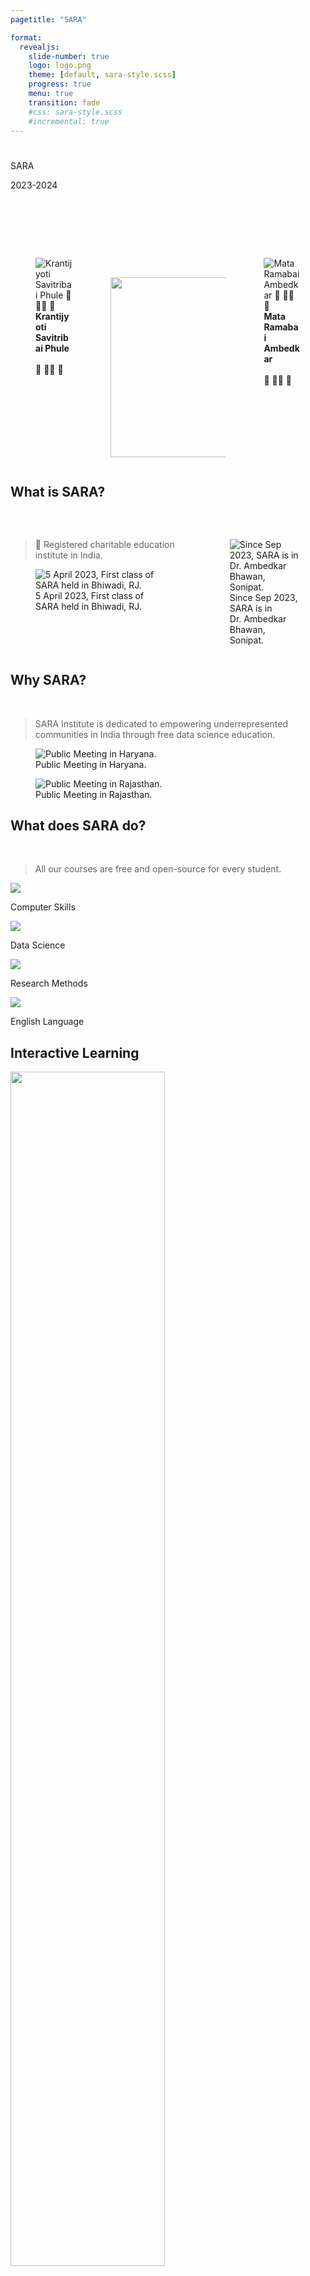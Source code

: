 ```yaml
---
pagetitle: "SARA"

format: 
  revealjs:
    slide-number: true
    logo: logo.png
    theme: [default, sara-style.scss]
    progress: true
    menu: true
    transition: fade
    #css: sara-style.scss
    #incremental: true
---
```


# {background-color="#000033"}

[SARA]{.r-fit-text}

::: {.centering}
2023-2024
:::

##  {background-image="https://images.unsplash.com/photo-1615715035868-fc94bd5ffdac?q=80&w=2070&auto=format&fit=crop&ixlib=rb-4.0.3&ixid=M3wxMjA3fDB8MHxwaG90by1wYWdlfHx8fGVufDB8fHx8fA%3D%3D" background-size="cover"}

<br>
<br>
<br>

::: centering
::: columns
::: {.column width="30%"}

![**Krantijyoti [Sa]{.theme-red}vitribai Phule**<br><br>🌺 🙏🏽 🌼](images/savitrimai.png)
:::

::: {.column width="40%"}
<br>

![](logo.png){width="3in"}
:::

::: {.column width="30%"}

![**Mata [Ra]{.theme-red}mabai Ambedkar**<br><br>🌺 🙏🏽 🌼](images/ramai.png)
:::
:::
:::

## [What is SARA?]{.theme-white} {background-image="images/skin.png" background-size=cover}

<br>

:::: {.columns layout-ncol=2 layout-valign="bottom"}

::: {.column width="60%" }

> 🥳 [[Registered]{.rainbow-purple} charitable education institute in India.]{.theme-gray}

![5 April 2023, First class of SARA held in Bhiwadi, RJ.](images/terra-sara.jpg)
:::

::: {.column width="40%"}

![Since Sep 2023, SARA is in Dr. Ambedkar Bhawan, Sonipat.](images/sara-sonipat.jpg)
:::

::::

## [Why SARA?]{.theme-white} {background-image="images/green.png" background-size=cover}

<br>

> [SARA Institute is dedicated to [empowering underrepresented]{.rainbow-purple} communities in India through [free]{.rainbow-purple} data science education.]{.theme-gray}

::: {layout-ncol=2}

![Public Meeting in Haryana.](images/visit-hr.jpg)

![Public Meeting in Rajasthan.](images/visit-rj.jpg)

:::

## [What does SARA do?]{.theme-white} {background-image="images/silver.png"  background-size=cover background-color="white"}

<br>

> [All our courses are free and open-source for every student.]{.theme-gray}


::: {layout-ncol=4 layout-valign="bottom"}

::: {.card}
![](https://images.unsplash.com/photo-1649433391420-542fcd3835ea?q=80&w=2070&auto=format&fit=crop&ixlib=rb-4.0.3&ixid=M3wxMjA3fDB8MHxwaG90by1wYWdlfHx8fGVufDB8fHx8fA%3D%3D)

Computer Skills
:::

::: {.card}
![](https://images.unsplash.com/photo-1551288049-bebda4e38f71?q=80&w=2070&auto=format&fit=crop&ixlib=rb-4.0.3&ixid=M3wxMjA3fDB8MHxwaG90by1wYWdlfHx8fGVufDB8fHx8fA%3D%3D)

Data Science
:::


::: {.card}
![](https://images.unsplash.com/photo-1508004680771-708b02aabdc0?q=80&w=2940&auto=format&fit=crop&ixlib=rb-4.0.3&ixid=M3wxMjA3fDB8MHxwaG90by1wYWdlfHx8fGVufDB8fHx8fA%3D%3D)

Research Methods
:::

::: {.card}
![](https://images.unsplash.com/photo-1503676260728-1c00da094a0b?q=80&w=2922&auto=format&fit=crop&ixlib=rb-4.0.3&ixid=M3wxMjA3fDB8MHxwaG90by1wYWdlfHx8fGVufDB8fHx8fA%3D%3D)

English Language
:::

:::

## Interactive Learning {background-color=#000000}

::: {layout-nrow=2 layout-valign="bottom"}

![](images/priya.jpg){width=70%}

![](images/yash.jpg){width=70%}

![](images/krishna.jpg){width=70%}

![](images/aarti.jpg){width=70%}

:::

## [Benefits of Studying at SARA]{.theme-white} {.scrollable background-image=images/lavender.png background-size=cover} {visibility="hidden"}

<br>

::: {.panel-tabset}

### For $12^{th}$ class

- We offer 45 days [Basics of Computer]{.rainbow-purple} course to improve the computer friendliness of students from semi-urban and rural regions.

- We offer regular [English language]{.rainbow-purple} classes to improve writing, listening & speaking skills.

- We mentor students to get admission in prestigious national and international universities.

### For UG & PG

- Using [R programming language](https://www.r-project.org/) & [GitHub](https://github.com/), we offer various data science courses to teach data visualization, wrangling, statistics, and communication (like creating website using [Quarto](https://quarto.org/)).

- All UG & PG students can also attend our English & Computer courses to improve their basics.

- We can mentor UG & PG students to create an unique online profile to get scholarship for further studies or to get job in industry.

### For PhD Scholars & Faculty {.scrollable}

- Data science plays a crucial role in [research]{.rainbow-purple} across various fields due to its ability to analyze, interpret, and derive insights from large and complex data sets.

- We offer data science, research methodology, and statistics workshop and [summer/winter school]{.rainbow-purple} for PhD scholars and Faculty.

::: {.scrollable}

- Here are some key areas where data science is used in research: 
  - Healthcare and Medicine  
  - Social Sciences
  - Environmental Science
  - Business and Marketing
  - Engineering and Technology
  - Education
  - Astronomy and Astrophysics
  - Psychology and Neuroscience
  - Agriculture
  - Energy
  
:::  

:::


## In 2023-2024  {background-image="images/registration.jpeg" background-size="fit" background-color="#000000" background-opacity=0.3}

- We [started]{.rainbow-purple} our first class on 5 April 2023.

- We taught a total of [fifty students]{.rainbow-purple} in two different batches.

- We are [registered]{.rainbow-purple} with the Government of India under the Trust Act.

- SARA got its own [bank account]{.rainbow-purple}.

- SARA got its own official mobile number: 925 315 2024

- SARA official WhatsApp channel: <https://whatsapp.com/channel/0029Va4r7rGLCoWycMwThl2J>

## [For 2024-2025]{.theme-white} {background-image="images/skin.png" background-size=cover}

<br>

- 1^st^ SARA [Summer School]{.rainbow-purple} "Doing Research using R"

<br>

- SARA's new campaign ["Digital Dreams"]{.rainbow-purple}.

## [Summer School 22-26 July 2024]{.theme-white} {background-image="images/green.png"}

<br>

- Topic: "Doing Research using R"

- Organized for SC/ST/OBC/EWS participants.

- Beneficial for all researchers, faculty and field practitioners.

- Classes will be physically in-person at the SARA Institute, Dr. Ambedkar Bhawan, Sonipat, Haryana - 131001.

- No Tuition Fee

- Food and accommodation charges Rs. 6000 /- for ten days.

- Participants should bring their own laptop.

- All participants receive an ungraded certificate of attendance on the last day

- Registration link: <https://tinyurl.com/3k4js6wp>

- For more information pls visit: <https://sara-edu.netlify.app/school>

## [SARA Summer School]{.theme-white} {background-image="images/silver.png"  background-size=cover background-color="white"}

<br>

> [Online Expert Sessions.]{.theme-gray}

::: {layout-ncol=5 layout-valign="top"}

::: {.card}
![](images/babu-sir.jpg)

::: {.small}
**Dr. Babu George** | [{{< fa brands linkedin >}}](https://www.linkedin.com/in/beingbabu/)

Professor of Management

Alcorn State University, USA.
:::
:::

::: {.card}
![](images/sam-madam.jpg)

::: {.small}
**Dr. Samantha BacBride** | [{{< fa brands linkedin >}}](https://www.linkedin.com/in/samantha-macbride-1664815/)

Adj Asst Professor

Baruch College, USA.
:::

:::

:::

## [SARA Summer School]{.theme-white} {background-image="images/lemon.png" background-size=cover .scrollable}

<br>

**5 days courses (9 am to 12:30 pm & 1:30 pm to 6 pm; 40 hours).**

**22-26 July 2024**

- Day 1 (22 July): Introduction to data science
    
    - *Online Expert lecture*
    - R & RStudio
    - Types of operators
    - RStudio project
    - Coding using console, script & quarto
    - Structure of R function
    - R packages
    - Create objects
    - Communicate using quarto
    - Help from R community

- Day 2 (23 July): Data Visualization

    - *Online Expert lecture*
    - Introduction & first steps
    - ggplot2 calls
    - Visualizing distributions
    - Visualizing relationships
    - Saving your plots
    - Common problems

- Day 3 (24 July): Research Design in Social Sciences

    - *Online Expert lecture*
    - Research framework
    - Research approaches
    - Ethics in research
    - Literature review and its tools
    - Levels of measurement
    - Sampling and its types
    - Quantiative methods and analysis
    - Qualitative methods and analysis

- Day 4 (25 July): Quantitative Data Analysis

    - *Online Expert lecture*
    - Data and table manners
    - Average and percentiles
    - Spreads
    - Transforming data
    - The normal distribution
    - From samples to populations
    - Getting confident
    - Fun with proportions
    - Correlation and regression

- Day 5 (26 July): Publish using R and GitHub

    - *Online Expert lecture*
    - Reproducible research
    - Dynamic thesis, articles and slides.
    - Add links and images
    - Prepare list
    - Write equations
    - Prepare tables
    - Reference management
    - Learn using GitHub
    - Make your own website

# [DIGITAL<br>DREAMS]{.r-fit-text .theme-white .theme-audio .centering} {background-image="images/digital_dreams.jpg" background-size=cover}

## [Digital Dreams]{.theme-white} {background-image="images/lavender.png" background-size=cover}

<br>

- Purpose is to establish at least a [30 computers laboratory]{.rainbow-purple} for the SARA Institute.

- This computer lab will be used for [teaching & research]{.rainbow-purple}.

- Total Budget: [Rs. 25,00,000]{.rainbow-purple} (Twenty Five Lakh Rupees only).
  - Computers: Rs. 15,00,0000
  - Peripherals: Rs. 2,00,000
  - Software: Rs. 3,00,000
  - Networking: Rs. 1,50,000
  - Furniture: Rs. 1,50,000
  - Labour: Rs. 1,00,000
  - Miscellaneous: Rs. 1,00,000

## [Yes, you can Help SARA.]{.theme-white} {background-image="images/brown.png" background-size=cover}

:::: {.columns}

::: {.column width="60%"}
> [Become Teacher or Mentor at SARA.]{.theme-white}

> [Follow SARA on Social Media.]{.theme-white}<br>[{{< fa brands twitter >}}](https://twitter.com/sara_institute) &nbsp; [{{< fa brands linkedin >}}](https://www.linkedin.com/company/sara-institute-of-data-science/) &nbsp; [{{< fa brands youtube >}}](www.youtube.com/@saraedu23)

> [Please Donate, No Amount is Small.]{.theme-white}<br><form><script src="https://checkout.razorpay.com/v1/payment-button.js" data-payment_button_id="pl_O57P0PBRJkiPSK" async> </script> </form>

::: {.small .rainbow-yellow}
> [Our Address:<br>SARA Institute<br>Dr. Ambedkar Bhawan<br>Kakroi Road, Sonipat<br>Haryana - 131001]{.theme-white}<br>{{< fa phone >}} [925 315 2024]{.rainbow-yellow}<br>{{< fa envelope >}} [sara.institute.info@gmail.com]{.rainbow-yellow}<br>{{< fa globe >}} [[https://saraedu.netlify.app/]{.rainbow-yellow}](https://saraedu.netlify.app/)

:::

:::

::: {.column width="40%"}
![[Guru Ravidas Ji Bhawan in Rajasthan.]{.theme-white}](images/guru-ravidas.jpg)
:::

::::

# {background-image=images/donation.png background-size=contain background-position=left background-color=#000}

:::: {.columns .centering}

::: {.column width="40%"}

:::

::: {.column width="60%"}

[Thank You]{.r-fit-text .theme-cursive}

![](images/babasaheb.jpg){width=60%}
:::

::::